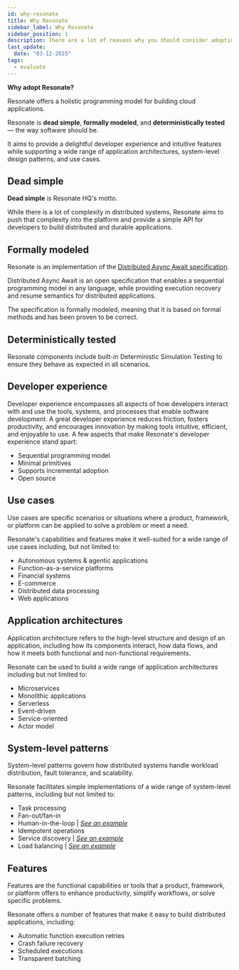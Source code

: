 ```yaml
---
id: why-resonate
title: Why Resonate
sidebar_label: Why Resonate
sidebar_position: 1
description: There are a lot of reasons why you should consider adopting Resonate.
last_update:
  date: "03-12-2025"
tags:
  - evaluate
---
```


**Why adopt Resonate?**

Resonate offers a holistic programming model for building cloud applications.

Resonate is **dead simple**, **formally modeled**, and **deterministically tested** — the way software should be.

It aims to provide a delightful developer experience and intuitive features while supporting a wide range of application architectures, system-level design patterns, and use cases.

## Dead simple

**Dead simple** is Resonate HQ's motto.

While there is a lot of complexity in distributed systems, Resonate aims to push that complexity into the platform and provide a simple API for developers to build distributed and durable applications.

## Formally modeled

Resonate is an implementation of the [Distributed Async Await specification](https://distributed-async-await.io).

Distributed Async Await is an open specification that enables a sequential programming model in any language, while providing execution recovery and resume semantics for distributed applications.

The specification is formally modeled, meaning that it is based on formal methods and has been proven to be correct.

## Deterministically tested

Resonate components include built-in Deterministic Simulation Testing to ensure they behave as expected in all scenarios.

## Developer experience

Developer experience encompasses all aspects of how developers interact with and use the tools, systems, and processes that enable software development.
A great developer experience reduces friction, fosters productivity, and encourages innovation by making tools intuitive, efficient, and enjoyable to use.
A few aspects that make Resonate's developer experience stand apart:

- Sequential programming model
- Minimal primitives
- Supports incremental adoption
- Open source

## Use cases

Use cases are specific scenarios or situations where a product, framework, or platform can be applied to solve a problem or meet a need.

Resonate's capabilities and features make it well-suited for a wide range of use cases including, but not limited to:

- Autonomous systems & agentic applications
- Function-as-a-service platforms
- Financial systems
- E-commerce
- Distributed data processing
- Web applications

## Application architectures

Application architecture refers to the high-level structure and design of an application, including how its components interact, how data flows, and how it meets both functional and non-functional requirements.

Resonate can be used to build a wide range of application architectures including but not limited to:

- Microservices
- Monolithic applications
- Serverless
- Event-driven
- Service-oriented
- Actor model

## System-level patterns

System-level patterns govern how distributed systems handle workload distribution, fault tolerance, and scalability.

Resonate facilitates simple implementations of a wide range of system-level patterns, including but not limited to:

- Task processing
- Fan-out/fan-in
- Human-in-the-loop | [_See an example_](/get-started/new-project/human-in-the-loop)
- Idempotent operations
- Service discovery | [_See an example_](/get-started/new-project/load-balancing)
- Load balancing | [_See an example_](/get-started/new-project/load-balancing)

## Features

Features are the functional capabilities or tools that a product, framework, or platform offers to enhance productivity, simplify workflows, or solve specific problems.

Resonate offers a number of features that make it easy to build distributed applications, including:

- Automatic function execution retries
- Crash failure recovery
- Scheduled executions
- Transparent batching
